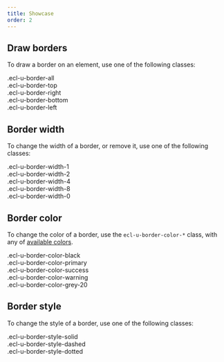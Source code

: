 ```yaml
---
title: Showcase
order: 2
---
```



## Draw borders

To draw a border on an element, use one of the following classes:

<Playground>
  <div className="demo-item ecl-u-border-all">.ecl-u-border-all</div>
  <div className="demo-item ecl-u-border-top">.ecl-u-border-top</div>
  <div className="demo-item ecl-u-border-right">.ecl-u-border-right</div>
  <div className="demo-item ecl-u-border-bottom">.ecl-u-border-bottom</div>
  <div className="demo-item ecl-u-border-left">.ecl-u-border-left</div>
</Playground>

## Border width

To change the width of a border, or remove it, use one of the following classes:

<Playground>
  <div className="demo-item ecl-u-border-all ecl-u-border-width-1">
    .ecl-u-border-width-1
  </div>
  <div className="demo-item ecl-u-border-all ecl-u-border-width-2">
    .ecl-u-border-width-2
  </div>
  <div className="demo-item ecl-u-border-all ecl-u-border-width-4">
    .ecl-u-border-width-4
  </div>
  <div className="demo-item ecl-u-border-all ecl-u-border-width-8">
    .ecl-u-border-width-8
  </div>
  <div className="demo-item ecl-u-border-all ecl-u-border-width-0">
    .ecl-u-border-width-0
  </div>
</Playground>

## Border color

To change the color of a border, use the `ecl-u-border-color-*` class,
with any of <a href="https://v2--europa-component-library.netlify.com/eu/guidelines/colours/">available colors</a>.

<Playground>
  <div className="demo-item ecl-u-border-all ecl-u-border-width-2 ecl-u-border-color-black">
    .ecl-u-border-color-black
  </div>
  <div className="demo-item ecl-u-border-all ecl-u-border-width-2 ecl-u-border-color-primary">
    .ecl-u-border-color-primary
  </div>
  <div className="demo-item ecl-u-border-all ecl-u-border-width-2 ecl-u-border-color-success">
    .ecl-u-border-color-success
  </div>
  <div className="demo-item ecl-u-border-all ecl-u-border-width-2 ecl-u-border-color-warning">
    .ecl-u-border-color-warning
  </div>
  <div className="demo-item ecl-u-border-all ecl-u-border-width-2 ecl-u-border-color-grey-20">
    .ecl-u-border-color-grey-20
  </div>
</Playground>

## Border style

To change the style of a border, use one of the following classes:

<Playground>
  <div className="demo-item ecl-u-border-all ecl-u-border-style-solid">
    .ecl-u-border-style-solid
  </div>
  <div className="demo-item ecl-u-border-all ecl-u-border-style-dashed">
    .ecl-u-border-style-dashed
  </div>
  <div className="demo-item ecl-u-border-all ecl-u-border-style-dotted">
    .ecl-u-border-style-dotted
  </div>
</Playground>
